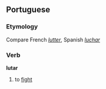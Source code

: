 ==Portuguese==

===Etymology===
Compare French ''[[lutter]]'', Spanish ''[[luchar]]''

===Verb===
'''lutar'''

# to [[fight]]